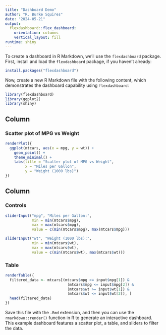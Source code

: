 ```yaml
---
title: "Dashboard Demo"
author: "R. Burke Squires"
date: "2024-05-21"
output: 
  flexdashboard::flex_dashboard:
    orientation: columns
    vertical_layout: fill
runtime: shiny
---
```


To create a dashboard in R Markdown, we'll use the `flexdashboard` package. First, install and load the `flexdashboard` package, if you haven't already:

```R
install.packages("flexdashboard")
```

Now, create a new R Markdown file with the following content, which demonstrates the dashboard capability using `flexdashboard`:


```r
library(flexdashboard)
library(ggplot2)
library(shiny)
```

Column {data-width=650}
-----------------------------------------------------------------------

### Scatter plot of MPG vs Weight

```r
renderPlot({
  ggplot(mtcars, aes(x = mpg, y = wt)) +
    geom_point() +
    theme_minimal() +
    labs(title = "Scatter plot of MPG vs Weight",
         x = "Miles per Gallon",
         y = "Weight (1000 lbs)")
})
```

Column {data-width=350}
-----------------------------------------------------------------------

### Controls

```r
sliderInput("mpg", "Miles per Gallon:",
            min = min(mtcars$mpg),
            max = max(mtcars$mpg),
            value = c(min(mtcars$mpg), max(mtcars$mpg)))

sliderInput("wt", "Weight (1000 lbs):",
            min = min(mtcars$wt),
            max = max(mtcars$wt),
            value = c(min(mtcars$wt), max(mtcars$wt)))
```

### Table

```r
renderTable({
  filtered_data <- mtcars[(mtcars$mpg >= input$mpg[1]) &
                            (mtcars$mpg <= input$mpg[2]) &
                            (mtcars$wt >= input$wt[1]) &
                            (mtcars$wt <= input$wt[2]), ]
  head(filtered_data)
})
```

Save this file with the `.Rmd` extension, and then you can use the `rmarkdown::render()` function in R to generate an interactive dashboard. This example dashboard features a scatter plot, a table, and sliders to filter the data.